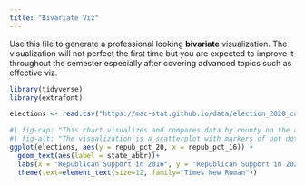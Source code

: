 ```yaml
---
title: "Bivariate Viz"
---
```


Use this file to generate a professional looking **bivariate** visualization.  The visualization will not perfect the first time but you are expected to improve it throughout the semester especially after covering advanced topics such as effective viz.

```r
library(tidyverse)
library(extrafont)
```


```r
elections <- read.csv("https://mac-stat.github.io/data/election_2020_county.csv")
```

```r
#| fig-cap: "This chart visualizes and compares data by county on the amount of Republican support that was received in the 2016 and 2020 elections. The data that was used can be found at https://mac-stat.github.io/data/election_2020_county.csv ."
#| fig-alt: "The visualization is a scatterplot with markers of not dots but state abbreviations. The plot has the republican support numbers in 2016 on the x-axis, and the number from 2020 on the y-axis. The results show a positive and generally constant relationship between the years, with outliers found to mainly be Texas, Utah, and Idaho that increased their support between the election cycles."
ggplot(elections, aes(y = repub_pct_20, x = repub_pct_16)) +
  geom_text(aes(label = state_abbr))+
  labs(x = "Republican Support in 2016", y = "Republican Support in 2020", title = "Republican Support by County in 2016 vs. 2020 Presidential Elections")+
  theme(text=element_text(size=12, family="Times New Roman"))
```

